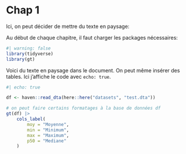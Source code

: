 # Chap 1

Ici, on peut décider de mettre du texte en paysage:

Au début de chaque chapitre, il faut charger les packages nécessaires:

```r
#| warning: false
library(tidyverse)
library(gt)
```

::: landscape

Voici du texte en paysage dans le document. On peut même insérer des tables. 
Ici j'affiche le code avec `echo: true`.

```r
#| echo: true

df <- haven::read_dta(here::here("datasets", "test.dta"))

# on peut faire certains formatages à la base de données df
gt(df) |> 
    cols_label(
        moy = "Moyenne",
        min = "Minimum",
        max = "Maximum",
        p50 = "Mediane"
    )

```



:::